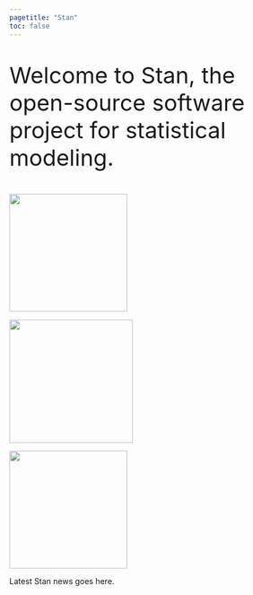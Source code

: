 ```yaml
---
pagetitle: "Stan"
toc: false
---
```


<p style="font-size:40px">
Welcome to Stan, the open-source software project for statistical modeling.
</p>

::: {.grid}
::: {.g-col-1}
:::
::: {.g-col-3}
<a href="downloads.html" role="button" class="btn btn-outline-light">
![](img/download_button.svg){width="210" fig-alt="Downloads"}
</a>
:::
::: {.g-col-3}
<a href="documentation.html" role="button" class="btn btn-outline-light">
![](img/documentation_button.svg){width="220" fig-alt="Downloads"}
</a>
:::
::: {.g-col-3}
<a href="discussions.html" role="button" class="btn btn-outline-light">
![](img/discussion_button.svg){width="210" fig-alt="Discussion"}
</a>
:::
:::

<p class="big-top">
Latest Stan news goes here.
</p>

